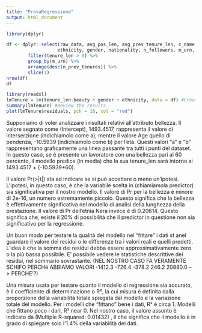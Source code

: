```yaml
---
title: "ProvaRegressione"
output: html_document
---
```

```r
library(dplyr)

```

```r
df <- dplyr::select(raw_data, avg_pos_len, avg_prev_tenure_len, c_name, n_pos, n_prev_tenures, tenure_len, age, beauty, beauty_female, beauty_male,
                   ethnicity, gender, nationality, n_followers, m_urn, smile) %>%
        filter(tenure_len > 0) %>%
        group_by(m_urn) %>%
        arrange(desc(n_prev_tenures)) %>%
        slice(1)
nrow(df)
df
```

```r
library(readxl)
lmTenure = lm(tenure_len~beauty + gender + ethnicity, data = df) #Create the linear regression
summary(lmTenure) #Review the results
plot(lmTenure$residuals, pch = 16, col = "red")
```

Supponiamo di voler analizzare i risultati relativi all'attributo bellezza.
Il valore segnato come (Intercept), 1493.4517, rappresenta il valore di interserzione (indichiamolo come a), mentre il valore Age quello di pendenza, -10.5939 (indichiamolo come b) per l'età. Questi valori "a" e "b" rappresentano graficamente una linea passante tra tutti i punti del dataset. In questo caso, se è presente un lavoratore con una bellezza pari al 60 percento, il modello predice (in media) che la sua tenure_len sarà intorno ai 1493.4517 + (-10.5939*60).

Il valore Pr(>|t|) sta ad indicare se si può accettare o meno un'ipotesi. L'ipotesi, in questo caso, è che la variabile scelta in (chiamiamola predictor) sia significativa per il nostro modello.
Il valore di Pr per la bellezza è minore di 2e-16, un numero estremamente piccolo. Questo significa che la bellezza è effettivamente significativa nel modello di analisi della lunghezza della prestazione.
Il valore di Pr dell'etnia Nera invece è di 0.20614. Questo significa che, esiste il 20% di possibilità che il predictor in questione non sia significativo per la regressione.

Un buon modo per testare la qualità del modello nel "fittare" i dati st anel guardare il valore dei residui o le differenze tra i valori reali e quelli predetti. 
L'idea è che la somma dei residui debba essere approssimativamente zero o la più bassa possibile. E' possibile vedere le statistiche descrittive dei residui, nel sommario sovrastante. (NEL NOSTRO CASO FA VERAMENTE SCHIFO PERCHé ABBIAMO VALORI -1412.3  -726.4  -378.2   246.2 20880.0 --> PERCHE'?)

Una misura usata per testare quanto il modello di regressione sia accurato, è il coefficiente di determinazione o R², la cui misura è definita dalla proporzione della variabilità totale spiegata dal modello e la variazione totale del modello. Per i modelli che "fittano" bene i dati, R² è circa 1. Modelli che fittano poco i dari, R² near 0. 
Nel nostro caso, il valore assunto è indicato da (Multiple R-squared:  0.01432) , il che significa che il modello è in grado di spiegare solo l'1.4% della variabilità dei dati.






